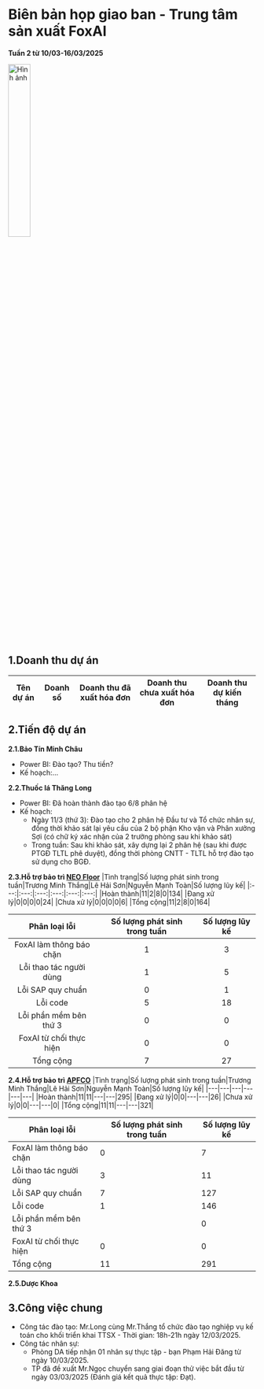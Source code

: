 # Biên bản họp giao ban - Trung tâm sản xuất FoxAI
**Tuần 2 từ 10/03-16/03/2025**

<img src="https://fox.ai.vn/wp-content/uploads/2024/07/Logo_Original-1.png" alt="Hình ảnh" width="30%" />

## 1.Doanh thu dự án

|Tên dự án|Doanh số|Doanh thu đã xuất hóa đơn|Doanh thu chưa xuất hóa đơn|Doanh thu dự kiến tháng|
|---|---|---|---|---|

## 2.Tiến độ dự án
**2.1.Bảo Tín Minh Châu**
- Power BI: Đào tạo? Thu tiền?
- Kế hoạch:...

**2.2.Thuốc lá Thăng Long**
- Power BI: Đã hoàn thành đào tạo 6/8 phân hệ
- Kế hoạch:
  - Ngày 11/3 (thứ 3): Đào tạo cho 2 phân hệ Đầu tư và Tổ chức nhân sự, đồng thời khảo sát lại yêu cầu của 2 bộ phận Kho vận và Phân xưởng Sợi (có chữ ký xác nhận của 2 trưởng phòng sau khi khảo sát)
  - Trong tuần: Sau khi khảo sát, xây dựng lại 2 phân hệ (sau khi được PTGĐ TLTL phê duyệt), đồng thời phòng CNTT - TLTL hỗ trợ đào tạo sử dụng cho BGĐ. 

**2.3.Hỗ trợ bảo trì [NEO Floor](https://docs.google.com/spreadsheets/d/1s1P4OAxUDQQOeRqWrUGddHT2rF48UiNk1ku5Qn2F-0M/edit?gid=0#gid=0)**
|Tình trạng|Số lượng phát sinh trong tuần|Trương Minh Thắng|Lê Hải Sơn|Nguyễn Mạnh Toàn|Số lượng lũy kế|
|:---:|:---:|:---:|:---:|:---:|:---:|
|Hoàn thành|11|2|8|0|134|
|Đang xử lý|0|0|0|0|24|
|Chưa xử lý|0|0|0|0|6|
|Tổng cộng|11|2|8|0|164|

|Phân loại lỗi|Số lượng phát sinh trong tuần|Số lượng lũy kế|
|:---:|:---:|:---:|
|FoxAI làm thông báo chặn|1|3|
|Lỗi thao tác người dùng|1|5|
|Lỗi SAP quy chuẩn|0|1|
|Lỗi code|5|18|
|Lỗi phần mềm bên thứ 3|0|0|
|FoxAI từ chối thực hiện|0|0|
|Tổng cộng|7|27|

**2.4.Hỗ trợ bảo trì [APFCO](https://docs.google.com/spreadsheets/d/1hrzJ8shZMMsz5Ueclong4FIQyl3XdeRd7nUgtvmYEyA/edit?gid=1120222708#gid=1120222708)**
|Tình trạng|Số lượng phát sinh trong tuần|Trương Minh Thắng|Lê Hải Sơn|Nguyễn Mạnh Toàn|Số lượng lũy kế|
|---|---|---|---|---|---|
|Hoàn thành|11|11|---|---|295|
|Đang xử lý|0|0|---|---|26|
|Chưa xử lý|0|0|---|---|0|
|Tổng cộng|11|11|---|---|321|

|Phân loại lỗi|Số lượng phát sinh trong tuần|Số lượng lũy kế|
|---|---|---|
|FoxAI làm thông báo chặn|0|7|
|Lỗi thao tác người dùng|3|11|
|Lỗi SAP quy chuẩn|7|127|
|Lỗi code|1|146|
|Lỗi phần mềm bên thứ 3||0|
|FoxAI từ chối thực hiện|0|0|
|Tổng cộng|11|291|

**2.5.Dược Khoa**

## 3.Công việc chung
- Công tác đào tạo: Mr.Long cùng Mr.Thắng tổ chức đào tạo nghiệp vụ kế toán cho khối triển khai TTSX - Thời gian: 18h-21h ngày 12/03/2025.
- Công tác nhân sự:
  - Phòng DA tiếp nhận 01 nhân sự thực tập - bạn Phạm Hải Đăng từ ngày 10/03/2025.
  - TP đã đề xuất Mr.Ngọc chuyển sang giai đoạn thử việc bắt đầu từ ngày 03/03/2025 (Đánh giá kết quả thực tập: Đạt).
